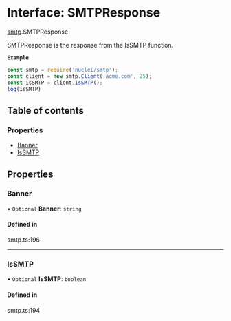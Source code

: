 # Interface: SMTPResponse

[smtp](/templates/protocols/javascript/modules/smtp).SMTPResponse

SMTPResponse is the response from the IsSMTP function.

**`Example`**

```javascript
const smtp = require('nuclei/smtp');
const client = new smtp.Client('acme.com', 25);
const isSMTP = client.IsSMTP();
log(isSMTP)
```

## Table of contents

### Properties

- [Banner](/templates/protocols/javascript/modules/smtp.SMTPResponse#banner)
- [IsSMTP](/templates/protocols/javascript/modules/smtp.SMTPResponse#issmtp)

## Properties

### Banner

• `Optional` **Banner**: `string`

#### Defined in

smtp.ts:196

___

### IsSMTP

• `Optional` **IsSMTP**: `boolean`

#### Defined in

smtp.ts:194
